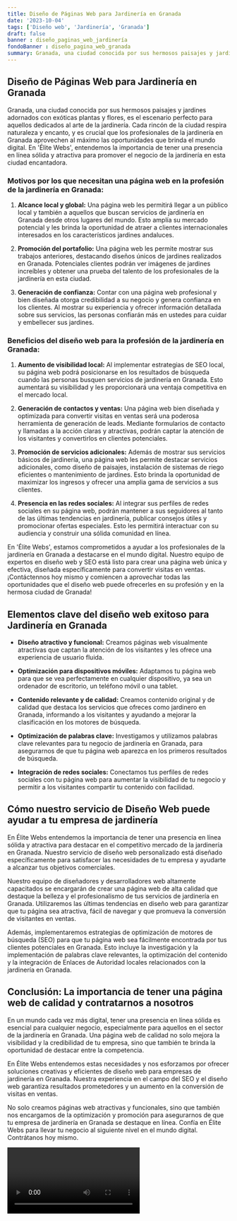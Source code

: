 ```yaml
---
title: Diseño de Páginas Web para Jardinería en Granada
date: '2023-10-04'
tags: ['Diseño web', 'Jardinería', 'Granada']
draft: false
banner : diseño_paginas_web_jardinería
fondoBanner : diseño_pagina_web_granada
summary: Granada, una ciudad conocida por sus hermosos paisajes y jardines adornados con exóticas plantas y flores, es el escenario perfecto para aquellos dedicados al arte de la jardinería. Cada rincón de la ciudad respira naturaleza y encanto, y es crucial que los profesionales de la jardinería en Granada aprovechen al máximo las oportunidades que brinda el mundo digital. En 'Élite Webs', entendemos la importancia de tener una presencia en línea sólida y atractiva para promover el negocio de la jardinería en esta ciudad encantadora.
---
```


## Diseño de Páginas Web para Jardinería en Granada

Granada, una ciudad conocida por sus hermosos paisajes y jardines adornados con exóticas plantas y flores, es el escenario perfecto para aquellos dedicados al arte de la jardinería. Cada rincón de la ciudad respira naturaleza y encanto, y es crucial que los profesionales de la jardinería en Granada aprovechen al máximo las oportunidades que brinda el mundo digital. En 'Élite Webs', entendemos la importancia de tener una presencia en línea sólida y atractiva para promover el negocio de la jardinería en esta ciudad encantadora.

### Motivos por los que necesitan una página web en la profesión de la jardinería en Granada:

1. **Alcance local y global:** Una página web les permitirá llegar a un público local y también a aquellos que buscan servicios de jardinería en Granada desde otros lugares del mundo. Esto amplía su mercado potencial y les brinda la oportunidad de atraer a clientes internacionales interesados en los característicos jardines andaluces.

2. **Promoción del portafolio:** Una página web les permite mostrar sus trabajos anteriores, destacando diseños únicos de jardines realizados en Granada. Potenciales clientes podrán ver imágenes de jardines increíbles y obtener una prueba del talento de los profesionales de la jardinería en esta ciudad.

3. **Generación de confianza:** Contar con una página web profesional y bien diseñada otorga credibilidad a su negocio y genera confianza en los clientes. Al mostrar su experiencia y ofrecer información detallada sobre sus servicios, las personas confiarán más en ustedes para cuidar y embellecer sus jardines.

### Beneficios del diseño web para la profesión de la jardinería en Granada:

1. **Aumento de visibilidad local:** Al implementar estrategias de SEO local, su página web podrá posicionarse en los resultados de búsqueda cuando las personas busquen servicios de jardinería en Granada. Esto aumentará su visibilidad y les proporcionará una ventaja competitiva en el mercado local.

2. **Generación de contactos y ventas:** Una página web bien diseñada y optimizada para convertir visitas en ventas será una poderosa herramienta de generación de leads. Mediante formularios de contacto y llamadas a la acción claras y atractivas, podrán captar la atención de los visitantes y convertirlos en clientes potenciales.

3. **Promoción de servicios adicionales:** Además de mostrar sus servicios básicos de jardinería, una página web les permite destacar servicios adicionales, como diseño de paisajes, instalación de sistemas de riego eficientes o mantenimiento de jardines. Esto brinda la oportunidad de maximizar los ingresos y ofrecer una amplia gama de servicios a sus clientes.

4. **Presencia en las redes sociales:** Al integrar sus perfiles de redes sociales en su página web, podrán mantener a sus seguidores al tanto de las últimas tendencias en jardinería, publicar consejos útiles y promocionar ofertas especiales. Esto les permitirá interactuar con su audiencia y construir una sólida comunidad en línea.

En 'Élite Webs', estamos comprometidos a ayudar a los profesionales de la jardinería en Granada a destacarse en el mundo digital. Nuestro equipo de expertos en diseño web y SEO está listo para crear una página web única y efectiva, diseñada específicamente para convertir visitas en ventas. ¡Contáctennos hoy mismo y comiencen a aprovechar todas las oportunidades que el diseño web puede ofrecerles en su profesión y en la hermosa ciudad de Granada!

<GifSeo />

<Cta />

## Elementos clave del diseño web exitoso para Jardinería en Granada

- **Diseño atractivo y funcional:** Creamos páginas web visualmente atractivas que captan la atención de los visitantes y les ofrece una experiencia de usuario fluida.

- **Optimización para dispositivos móviles:** Adaptamos tu página web para que se vea perfectamente en cualquier dispositivo, ya sea un ordenador de escritorio, un teléfono móvil o una tablet.

- **Contenido relevante y de calidad:** Creamos contenido original y de calidad que destaca los servicios que ofreces como jardinero en Granada, informando a los visitantes y ayudando a mejorar la clasificación en los motores de búsqueda.

- **Optimización de palabras clave:** Investigamos y utilizamos palabras clave relevantes para tu negocio de jardinería en Granada, para asegurarnos de que tu página web aparezca en los primeros resultados de búsqueda.

- **Integración de redes sociales:** Conectamos tus perfiles de redes sociales con tu página web para aumentar la visibilidad de tu negocio y permitir a los visitantes compartir tu contenido con facilidad.

## Cómo nuestro servicio de Diseño Web puede ayudar a tu empresa de jardinería

En Élite Webs entendemos la importancia de tener una presencia en línea sólida y atractiva para destacar en el competitivo mercado de la jardinería en Granada. Nuestro servicio de diseño web personalizado está diseñado específicamente para satisfacer las necesidades de tu empresa y ayudarte a alcanzar tus objetivos comerciales.

Nuestro equipo de diseñadores y desarrolladores web altamente capacitados se encargarán de crear una página web de alta calidad que destaque la belleza y el profesionalismo de tus servicios de jardinería en Granada. Utilizaremos las últimas tendencias en diseño web para garantizar que tu página sea atractiva, fácil de navegar y que promueva la conversión de visitantes en ventas.

Además, implementaremos estrategias de optimización de motores de búsqueda (SEO) para que tu página web sea fácilmente encontrada por tus clientes potenciales en Granada. Esto incluye la investigación y la implementación de palabras clave relevantes, la optimización del contenido y la integración de Enlaces de Autoridad locales relacionados con la jardinería en Granada.

## Conclusión: La importancia de tener una página web de calidad y contratarnos a nosotros

En un mundo cada vez más digital, tener una presencia en línea sólida es esencial para cualquier negocio, especialmente para aquellos en el sector de la jardinería en Granada. Una página web de calidad no solo mejora la visibilidad y la credibilidad de tu empresa, sino que también te brinda la oportunidad de destacar entre la competencia.

En Élite Webs entendemos estas necesidades y nos esforzamos por ofrecer soluciones creativas y eficientes de diseño web para empresas de jardinería en Granada. Nuestra experiencia en el campo del SEO y el diseño web garantiza resultados prometedores y un aumento en la conversión de visitas en ventas.

No solo creamos páginas web atractivas y funcionales, sino que también nos encargamos de la optimización y promoción para asegurarnos de que tu empresa de jardinería en Granada se destaque en línea. Confía en Élite Webs para llevar tu negocio al siguiente nivel en el mundo digital. Contrátanos hoy mismo.

<Video />

<CtaBot job='Jardinería' city='Granada'/>

<Gmaps query='Granada+españa+maps' />